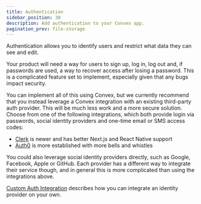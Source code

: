 ```yaml
---
title: Authentication
sidebar_position: 30
description: Add authentication to your Convex app.
pagination_prev: file-storage
---
```


Authentication allows you to identify users and restrict what data they can see
and edit.

Your product will need a way for users to sign up, log in, log out and, if
passwords are used, a way to recover access after losing a password. This is a
complicated feature set to implement, especially given that any bugs impact
security.

You can implement all of this using Convex, but we currently recommend that you
instead leverage a Convex integration with an existing third-party auth
provider. This will be much less work and a more secure solution. Choose from
one of the following integrations, which both provide login via passwords,
social identity providers and one-time email or SMS access codes:

- [Clerk](/docs/auth/clerk.mdx) is newer and has better Next.js and React Native
  support
- [Auth0](/docs/auth/auth0.mdx) is more established with more bells and whistles

You could also leverage social identity providers directly, such as Google,
Facebook, Apple or GitHub. Each provider has a different way to integrate their
service though, and in general this is more complicated than using the
integrations above.

[Custom Auth Integration](/docs/auth/custom-auth.mdx) describes how you can
integrate an identity provider on your own.

<StackPosts query="sessions" />

